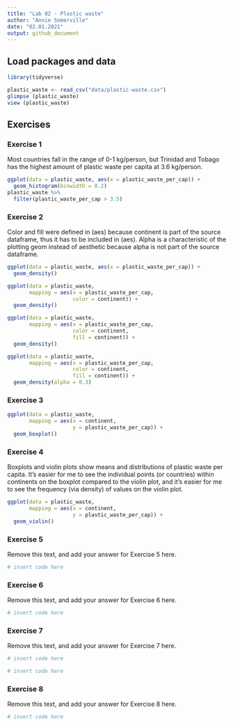 ```yaml
---
title: "Lab 02 - Plastic waste"
author: "Annie Somerville"
date: "02.01.2021"
output: github_document
---
```


## Load packages and data

```r
library(tidyverse) 
```

```r
plastic_waste <- read_csv("data/plastic-waste.csv")
glimpse (plastic_waste)
view (plastic_waste)
```

## Exercises

### Exercise 1

Most countries fall in the range of 0-1 kg/person, but Trinidad and Tobago has the highest amount of plastic waste per capita at 3.6 kg/person.

```r
ggplot(data = plastic_waste, aes(x = plastic_waste_per_cap)) +
  geom_histogram(binwidth = 0.2)
plastic_waste %>%
  filter(plastic_waste_per_cap > 3.5)
```

### Exercise 2

Color and fill were defined in (aes) because continent is part of the source dataframe, thus it has to be included in (aes). Alpha is a characteristic of the plotting geom instead of aesthetic because alpha is not part of the source dataframe.

```r
ggplot(data = plastic_waste, aes(x = plastic_waste_per_cap)) +
  geom_density()

ggplot(data = plastic_waste, 
       mapping = aes(x = plastic_waste_per_cap, 
                     color = continent)) +
  geom_density()

ggplot(data = plastic_waste, 
       mapping = aes(x = plastic_waste_per_cap, 
                     color = continent, 
                     fill = continent)) +
  geom_density()

ggplot(data = plastic_waste, 
       mapping = aes(x = plastic_waste_per_cap, 
                     color = continent, 
                     fill = continent)) +
  geom_density(alpha = 0.3)
```

### Exercise 3

```r
ggplot(data = plastic_waste, 
       mapping = aes(x = continent, 
                     y = plastic_waste_per_cap)) +
  geom_boxplot()
```

### Exercise 4

Boxplots and violin plots show means and distributions of plastic waste per capita. It's easier for me to see the individual points (or countries) within continents on the boxplot compared to the violin plot, and it's easier for me to see the frequency (via density) of values on the violin plot.

```r
ggplot(data = plastic_waste, 
       mapping = aes(x = continent, 
                     y = plastic_waste_per_cap)) +
  geom_violin()
```

### Exercise 5

Remove this text, and add your answer for Exercise 5 here.

```r
# insert code here
```

### Exercise 6

Remove this text, and add your answer for Exercise 6 here.

```r
# insert code here
```

### Exercise 7

Remove this text, and add your answer for Exercise 7 here.

```r
# insert code here
```

```r
# insert code here
```

### Exercise 8

Remove this text, and add your answer for Exercise 8 here.

```r
# insert code here
```
